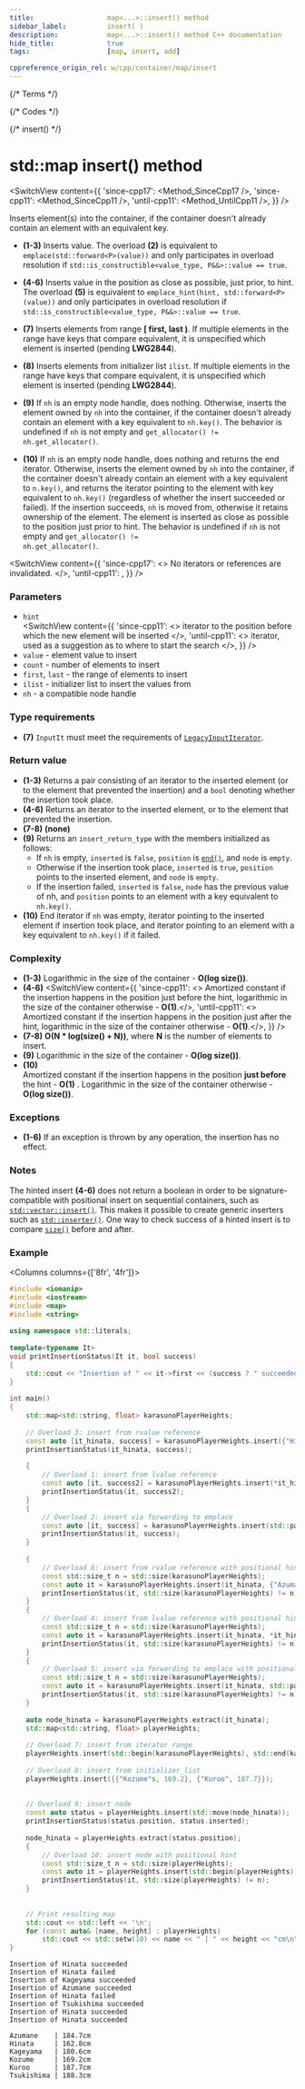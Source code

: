 ```yaml
---
title:					map<...>::insert() method
sidebar_label:			insert( )
description:			map<...>::insert() method C++ documentation
hide_title:				true
tags:					[map, insert, add]

cppreference_origin_rel: w/cpp/container/map/insert
---
```



{/* Terms */}

{/* Codes */}

{/* insert() */}


# std::map insert() method

<SwitchView content={{
  'since-cpp17': <Method_SinceCpp17 />,
  'since-cpp11': <Method_SinceCpp11 />,
  'until-cpp11': <Method_UntilCpp11 />,
}} />

Inserts element(s) into the container, if the container doesn't already contain an element with an equivalent key.

- **(1-3)** Inserts value.
  The overload **(2)** is equivalent to `emplace(std::forward<P>(value))` and only participates in overload resolution if `std::is_constructible<value_type, P&&>::value == true`.
- **(4-6)** Inserts value in the position as close as possible, just prior, to hint.
  The overload **(5)** is equivalent to `emplace_hint(hint, std::forward<P>(value))` and only participates in overload resolution if `std::is_constructible<value_type, P&&>::value == true`.
- **(7)** Inserts elements from range **[ first, last )**. If multiple elements in the range have keys that compare equivalent, it is unspecified which element is inserted (pending **LWG2844**).
- **(8)** Inserts elements from initializer list `ilist`. If multiple elements in the range have keys that compare equivalent, it is unspecified which element is inserted (pending **LWG2844**).
- **(9)** If `nh` is an empty node handle, does nothing. Otherwise, inserts the element owned by `nh` into the container,
  if the container doesn't already contain an element with a key equivalent to `nh.key()`. 
  <span className="inline-danger">The behavior is undefined if <code>nh</code> is not empty and <code>get_allocator() != nh.get_allocator()</code>.</span>

- **(10)** If `nh` is an empty node handle, does nothing and returns the end iterator.
  Otherwise, inserts the element owned by `nh` into the container, if the container doesn't already contain an element with a key equivalent to `n.key()`,
  and returns the iterator pointing to the element with key equivalent to `nh.key()` (regardless of whether the insert succeeded or failed).
  If the insertion succeeds, `nh` is moved from, otherwise it retains ownership of the element.
  The element is inserted as close as possible to the position just prior to hint. 
  <span className="inline-danger">The behavior is undefined if <code>nh</code> is not empty and <code>get_allocator() != nh.get_allocator()</code>.</span>

<SwitchView content={{
	'since-cpp17': <> No iterators or references are invalidated. </>,
	'until-cpp11': <IteratorDereferenceNote />,
}} />

### Parameters

 - `hint`  
    <SwitchView content={{
      'since-cpp11': <> iterator to the position before which the new element will be inserted </>,
      'until-cpp11': <> iterator, used as a suggestion as to where to start the search </>,
    }} />
- `value` - element value to insert
- `count` - number of elements to insert
- `first`, `last` - the range of elements to insert
- `ilist` - initializer list to insert the values from
- `nh` - a compatible node handle
 
### Type requirements
- **(7)** `InputIt` must meet the requirements of [`LegacyInputIterator`](/docs/named_req/LegacyInputIterator).

### Return value

- **(1-3)** Returns a pair consisting of an iterator to the inserted element (or to the element that prevented the insertion) and a `bool` denoting whether the insertion took place.
- **(4-6)** Returns an iterator to the inserted element, or to the element that prevented the insertion.
- **(7-8)** **(none)**
- **(9)** Returns an `insert_return_type` with the members initialized as follows:
  - If `nh` is empty, `inserted` is `false`, `position` is [`end()`](/docs/std/containers/maps/map/end), and `node` is `empty`.
  - Otherwise if the insertion took place, `inserted` is `true`, `position` points to the inserted element, and `node` is `empty`.
  - If the insertion failed, `inserted` is `false`, `node` has the previous value of nh, and `position` points to an element with a key equivalent to `nh.key()`.
- **(10)** End iterator if `nh` was empty, iterator pointing to the inserted element if insertion took place, and iterator pointing to an element with a key equivalent to `nh.key()` if it failed.

### Complexity

- **(1-3)** Logarithmic in the size of the container - **O(log size())**.
- **(4-6)** 
<SwitchView content={{
	'since-cpp11': <> Amortized constant if the insertion happens in the position just before the hint, logarithmic in the size of the container otherwise - <b>O(1)</b>.</>,
	'until-cpp11': <> Amortized constant if the insertion happens in the position just after the hint, logarithmic in the size of the container otherwise - <b>O(1)</b>.</>,
    }} />
- **(7-8)** **O(N * log(size() + N))**, where **N** is the number of elements to insert.
- **(9)** Logarithmic in the size of the container - **O(log size())**.
- **(10)**  
Amortized constant if the insertion happens in the position **just before** the hint - **O(1)**  .
Logarithmic in the size of the container otherwise - **O(log size())**.

### Exceptions

 - **(1-6)** If an exception is thrown by any operation, the insertion has no effect.

<ImproveSection />

### Notes 
The hinted insert **(4-6)** does not return a boolean in order to be signature-compatible with positional insert on sequential containers, such as [`std::vector::insert()`](/docs/std/containers/arrays/vector/insert). 
This makes it possible to create generic inserters such as [`std::inserter()`](#). One way to check success of a hinted insert is to compare [`size()`](/docs/std/containers/maps/map/size) before and after. 

### Example

<Columns columns={['8fr', '4fr']}>
<div>

```cpp title='Main.cpp' showLineNumbers
#include <iomanip>
#include <iostream>
#include <map>
#include <string>
 
using namespace std::literals;
 
template<typename It>
void printInsertionStatus(It it, bool success)
{
    std::cout << "Insertion of " << it->first << (success ? " succeeded\n" : " failed\n");
}
 
int main()
{
    std::map<std::string, float> karasunoPlayerHeights;
 
    // Overload 3: insert from rvalue reference
    const auto [it_hinata, success] = karasunoPlayerHeights.insert({"Hinata"s, 162.8});
    printInsertionStatus(it_hinata, success);
 
    {
        // Overload 1: insert from lvalue reference
        const auto [it, success2] = karasunoPlayerHeights.insert(*it_hinata);
        printInsertionStatus(it, success2);
    }
    {
        // Overload 2: insert via forwarding to emplace
        const auto [it, success] = karasunoPlayerHeights.insert(std::pair{"Kageyama", 180.6});
        printInsertionStatus(it, success);
    }
 
    {
        // Overload 6: insert from rvalue reference with positional hint
        const std::size_t n = std::size(karasunoPlayerHeights);
        const auto it = karasunoPlayerHeights.insert(it_hinata, {"Azumane"s, 184.7});
        printInsertionStatus(it, std::size(karasunoPlayerHeights) != n);
    }
    {
        // Overload 4: insert from lvalue reference with positional hint
        const std::size_t n = std::size(karasunoPlayerHeights);
        const auto it = karasunoPlayerHeights.insert(it_hinata, *it_hinata);
        printInsertionStatus(it, std::size(karasunoPlayerHeights) != n);
    }
    {
        // Overload 5: insert via forwarding to emplace with positional hint
        const std::size_t n = std::size(karasunoPlayerHeights);
        const auto it = karasunoPlayerHeights.insert(it_hinata, std::pair{"Tsukishima", 188.3});
        printInsertionStatus(it, std::size(karasunoPlayerHeights) != n);
    }
 
    auto node_hinata = karasunoPlayerHeights.extract(it_hinata);
    std::map<std::string, float> playerHeights;
 
    // Overload 7: insert from iterator range
    playerHeights.insert(std::begin(karasunoPlayerHeights), std::end(karasunoPlayerHeights));
 
    // Overload 8: insert from initializer_list
    playerHeights.insert({{"Kozume"s, 169.2}, {"Kuroo", 187.7}});
 
 
    // Overload 9: insert node
    const auto status = playerHeights.insert(std::move(node_hinata));
    printInsertionStatus(status.position, status.inserted);
 
    node_hinata = playerHeights.extract(status.position);
    {
        // Overload 10: insert node with positional hint
        const std::size_t n = std::size(playerHeights);
        const auto it = playerHeights.insert(std::begin(playerHeights), std::move(node_hinata));
        printInsertionStatus(it, std::size(playerHeights) != n);
    }
 
 
    // Print resulting map
    std::cout << std::left << '\n';
    for (const auto& [name, height] : playerHeights)
        std::cout << std::setw(10) << name << " | " << height << "cm\n";
}
```

</div>
<div>

```plaintext title="Output"
Insertion of Hinata succeeded
Insertion of Hinata failed
Insertion of Kageyama succeeded
Insertion of Azumane succeeded
Insertion of Hinata failed
Insertion of Tsukishima succeeded
Insertion of Hinata succeeded
Insertion of Hinata succeeded
 
Azumane    | 184.7cm
Hinata     | 162.8cm
Kageyama   | 180.6cm
Kozume     | 169.2cm
Kuroo      | 187.7cm
Tsukishima | 188.3cm
```

</div>
</Columns>
